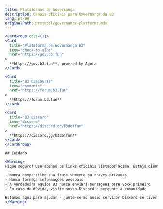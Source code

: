 ```yaml
---
title: Plataformas de Governança
description: Canais oficiais para Governança da B3
lang: pt-BR
originalPath: protocol/governance-platforms.mdx
---
```

```jsx
<CardGroup cols={1}>
<Card 
  title="Plataforma de Governança B3" 
  icon="check-to-slot" 
  href="https://gov.b3.fun"
>
  **https://gov.b3.fun**, powered by Agora
</Card>

<Card 
  title="B3 Discourse" 
  icon="comments" 
  href="https://forum.b3.fun"
>
  **https://forum.b3.fun**
</Card>

<Card 
  title="B3 Discord" 
  icon="discord" 
  href="https://discord.gg/b3dotfun"
>
  **https://discord.gg/b3dotfun**
</Card>
</CardGroup>

## Cuidado

<Warning>
Fique seguro! Use apenas os links oficiais listados acima. Esteja ciente de que golpistas podem tentar se passar por membros da equipe B3 ou delegados. Lembre-se:

- Nunca compartilhe sua frase-semente ou chaves privadas
- Nunca forneça informações pessoais
- A verdadeira equipe B3 nunca enviará mensagens para você primeiro
- Em caso de dúvida, visite nosso Discord e pergunte à comunidade

Estamos aqui para ajudar - junte-se ao nosso servidor Discord se tiver qualquer dúvida ou preocupação!
</Warning>
```
